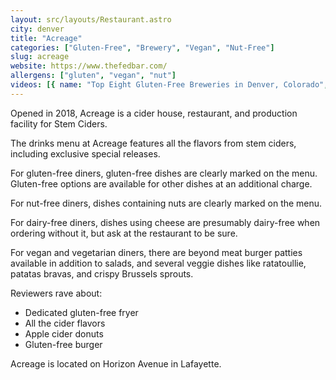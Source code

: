 ```yaml
---
layout: src/layouts/Restaurant.astro
city: denver
title: "Acreage"
categories: ["Gluten-Free", "Brewery", "Vegan", "Nut-Free"]
slug: acreage
website: https://www.thefedbar.com/
allergens: ["gluten", "vegan", "nut"]
videos: [{ name: "Top Eight Gluten-Free Breweries in Denver, Colorado", url: "https://www.youtube.com/watch?v=OM7Fjw6uJAA" }]
---
```


Opened in 2018, Acreage is a cider house, restaurant, and production facility for Stem Ciders.

The drinks menu at Acreage features all the flavors from stem ciders, including exclusive special releases.

For gluten-free diners, gluten-free dishes are clearly marked on the menu. Gluten-free options are available for other dishes at an additional charge.

For nut-free diners, dishes containing nuts are clearly marked on the menu.

For dairy-free diners, dishes using cheese are presumably dairy-free when ordering without it, but ask at the restaurant to be sure.

For vegan and vegetarian diners, there are beyond meat burger patties available in addition to salads, and several veggie dishes like ratatoullie, patatas bravas, and crispy Brussels sprouts.

Reviewers rave about:
* Dedicated gluten-free fryer
* All the cider flavors
* Apple cider donuts
* Gluten-free burger

Acreage is located on Horizon Avenue in Lafayette.

